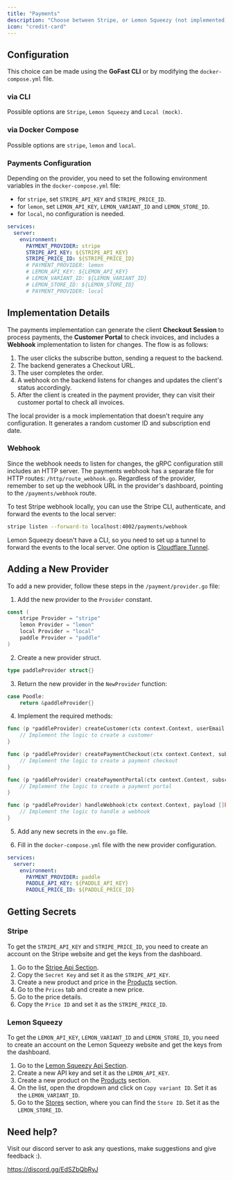 ```yaml
---
title: "Payments"
description: "Choose between Stripe, or Lemon Squeezy (not implemented)"
icon: "credit-card"
---
```


## Configuration

This choice can be made using the **GoFast CLI** or by modifying the `docker-compose.yml` file.

### via CLI

Possible options are `Stripe`, `Lemon Squeezy` and `Local (mock)`.

### via Docker Compose

Possible options are `stripe`, `lemon` and `local`.

### Payments Configuration

Depending on the provider, you need to set the following environment variables in the `docker-compose.yml` file:

- for `stripe`, set `STRIPE_API_KEY` and `STRIPE_PRICE_ID`.
- for `lemon`, set `LEMON_API_KEY`, `LEMON_VARIANT_ID` and `LEMON_STORE_ID`.
- for `local`, no configuration is needed.

```yaml
services:
  server:
    environment:
      PAYMENT_PROVIDER: stripe
      STRIPE_API_KEY: ${STRIPE_API_KEY}
      STRIPE_PRICE_ID: ${STRIPE_PRICE_ID}
      # PAYMENT_PROVIDER: lemon
      # LEMON_API_KEY: ${LEMON_API_KEY}
      # LEMON_VARIANT_ID: ${LEMON_VARIANT_ID}
      # LEMON_STORE_ID: ${LEMON_STORE_ID}
      # PAYMENT_PROVIDER: local
```

## Implementation Details

The payments implementation can generate the client **Checkout Session** to process payments, the **Customer Portal** to check invoices, and includes a **Webhook** implementation to listen for changes.
The flow is as follows:

1. The user clicks the subscribe button, sending a request to the backend.
2. The backend generates a Checkout URL.
3. The user completes the order.
4. A webhook on the backend listens for changes and updates the client's status accordingly.
5. After the client is created in the payment provider, they can visit their customer portal to check all invoices.

The local provider is a mock implementation that doesn't require any configuration. It generates a random customer ID and subscription end date.

### Webhook

Since the webhook needs to listen for changes, the gRPC configuration still includes an HTTP server.
The payments webhook has a separate file for HTTP routes: `/http/route_webhook.go`.
Regardless of the provider, remember to set up the webhook URL in the provider's dashboard, pointing to the `/payments/webhook` route.

To test Stripe webhook locally, you can use the Stripe CLI, authenticate, and forward the events to the local server:

```bash
stripe listen --forward-to localhost:4002/payments/webhook
```

Lemon Squeezy doesn't have a CLI, so you need to set up a tunnel to forward the events to the local server. One option is [Cloudflare Tunnel](https://one.dash.cloudflare.com).

## Adding a New Provider

To add a new provider, follow these steps in the `/payment/provider.go` file:

1. Add the new provider to the `Provider` constant.

```go
const (
    stripe Provider = "stripe"
    lemon Provider = "lemon"
    local Provider = "local"
    paddle Provider = "paddle"
)
```

2. Create a new provider struct.

```go
type paddleProvider struct{}
```

3. Return the new provider in the `NewProvider` function:

```go
case Poodle:
    return &paddleProvider{}
```

4. Implement the required methods:

```go
func (p *paddleProvider) createCustomer(ctx context.Context, userEmail string) (customerId string, err error) {
    // Implement the logic to create a customer
}

func (p *paddleProvider) createPaymentCheckout(ctx context.Context, subscriptionId string) (url string, err error) {
    // Implement the logic to create a payment checkout
}

func (p *paddleProvider) createPaymentPortal(ctx context.Context, subscriptionId string) (url string, err error) {
    // Implement the logic to create a payment portal
}

func (p *paddleProvider) handleWebhook(ctx context.Context, payload []byte) (customerId string, subEndDate *time.Time, err error) {
    // Implement the logic to handle a webhook
}
```

5. Add any new secrets in the `env.go` file.

6. Fill in the `docker-compose.yml` file with the new provider configuration.

```yaml
services:
  server:
    environment:
      PAYMENT_PROVIDER: paddle
      PADDLE_API_KEY: ${PADDLE_API_KEY}
      PADDLE_PRICE_ID: ${PADDLE_PRICE_ID}
```

## Getting Secrets

### Stripe

To get the `STRIPE_API_KEY` and `STRIPE_PRICE_ID`, you need to create an account on the Stripe website and get the keys from the dashboard.

1. Go to the [Stripe Api Section](https://dashboard.stripe.com/test/apikeys).
2. Copy the `Secret Key` and set it as the `STRIPE_API_KEY`.
3. Create a new product and price in the [Products](https://dashboard.stripe.com/test/products) section.
4. Go to the `Prices` tab and create a new price.
5. Go to the price details.
6. Copy the `Price ID` and set it as the `STRIPE_PRICE_ID`.

### Lemon Squeezy

To get the `LEMON_API_KEY`, `LEMON_VARIANT_ID` and `LEMON_STORE_ID`, you need to create an account on the Lemon Squeezy website and get the keys from the dashboard.

1. Go to the [Lemon Squeezy Api Section](https://app.lemonsqueezy.com/settings/api).
2. Create a new API key and set it as the `LEMON_API_KEY`.
3. Create a new product on the [Products](https://app.lemonsqueezy.com/products) section.
4. On the list, open the dropdown and click on `Copy variant ID`. Set it as the `LEMON_VARIANT_ID`.
5. Go to the [Stores](https://app.lemonsqueezy.com/settings/stores) section, where you can find the `Store ID`. Set it as the `LEMON_STORE_ID`.

## Need help?

Visit our discord server to ask any questions, make suggestions and give feedback :).

https://discord.gg/EdSZbQbRyJ
